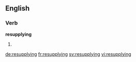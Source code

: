 ==English==

===Verb===
'''resupplying'''

# {{third-person singular of|resupply}}

[[de:resupplying]]
[[fr:resupplying]]
[[sv:resupplying]]
[[vi:resupplying]]